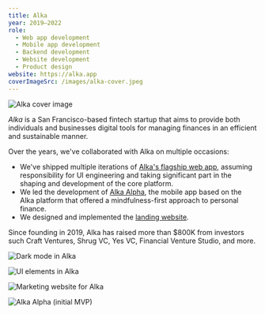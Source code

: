 ```yaml
---
title: Alka
year: 2019–2022
role:
  - Web app development
  - Mobile app development
  - Backend development
  - Website development
  - Product design
website: https://alka.app
coverImageSrc: /images/alka-cover.jpeg
---
```


![Alka cover image](/images/alka-cover.jpeg 'title=')

_Alka_ is a San Francisco-based fintech startup that aims to provide both individuals and businesses digital tools for managing finances in an efficient and sustainable manner.

Over the years, we've collaborated with Alka on multiple occasions:

- We've shipped multiple iterations of [Alka's flagship web app](https://alka.app/), assuming responsibility for UI engineering and taking significant part in the shaping and development of the core platform.
- We led the development of [Alka Alpha](https://apps.apple.com/ca/app/alka/id1468542491), the mobile app based on the Alka platform that offered a mindfulness-first approach to personal finance.
- We designed and implemented the [landing website](https://alka.app).

Since founding in 2019, Alka has raised more than $800K from investors such Craft Ventures, Shrug VC, Yes VC, Financial Venture Studio, and more.

![Dark mode in Alka](/images/alka-color-scheme.jpeg)

![UI elements in Alka](/images/alka-elements.jpeg 'bleed=')

![Marketing website for Alka](/images/alka-website.jpeg)

![Alka Alpha (initial MVP)](/images/alka-alpha.jpeg)
